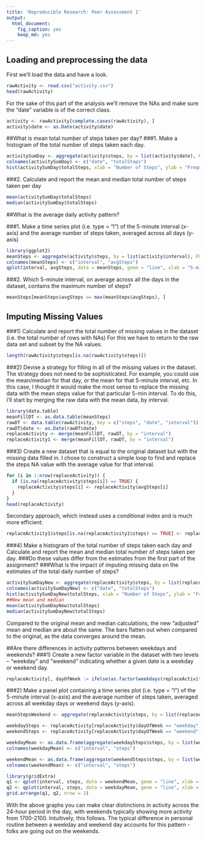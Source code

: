 ```yaml
---
title: 'Reproducible Research: Peer Assessment 1'
output:
  html_document:
    fig_caption: yes
    keep_md: yes
---
```



## Loading and preprocessing the data
First we'll load the data and have a look.
```r
rawActivity <- read.csv("activity.csv")
head(rawActivity)
```

For the sake of this part of the analysis we'll remove the NAs and make sure the "date" variable is of the correct class.
```r
activity <- rawActivity[complete.cases(rawActivity), ]
activity$date <- as.Date(activity$date)
```

##What is mean total number of steps taken per day?
###1. Make a histogram of the total number of steps taken each day.
```r
activitySumDay <- aggregate(activity$steps, by = list(activity$date), FUN = sum)
colnames(activitySumDay) <- c("date", "totalSteps")
hist(activitySumDay$totalSteps, xlab = "Number of Steps", ylab = "Frequency", main = "Histogram of Number of Steps By Day", breaks = 26, col = c("blue"))
```

###2. Calculate and report the mean and median total number of steps taken per day
```r
mean(activitySumDay$totalSteps)
median(activitySumDay$totalSteps)
```

##What is the average daily activity pattern?

###1. Make a time series plot (i.e. type = "l") of the 5-minute interval (x-axis) and the average number of steps taken, averaged across all days (y-axis)
```r
library(ggplot2)
meanSteps <- aggregate(activity$steps, by = list(activity$interval), FUN = mean)
colnames(meanSteps) <- c("interval", "avgSteps")
qplot(interval, avgSteps, data = meanSteps, geom = "line", xlab = "5-min Interval", ylab = "Average Number of Steps")
```

###2. Which 5-minute interval, on average across all the days in the dataset, contains the maximum number of steps?
```r
meanSteps[meanSteps$avgSteps == max(meanSteps$avgSteps), ]
```

## Imputing Missing Values
###1) Calculate and report the total number of missing values in the dataset (i.e. the total number of rows with NAs)
For this we have to return to the raw data set and subset by the NA values.
```r
length(rawActivity$steps[is.na(rawActivity$steps)])
```

###2) Devise a strategy for filling in all of the missing values in the dataset. The strategy does not need to be sophisticated. For example, you could use the mean/median for that day, or the mean for that 5-minute interval, etc.
In this case, I thought it would make the most sense to replace the missing data with the mean steps value for that particular 
5-min interval.  To do this, I'll start by merging the raw data with the mean data, by interval.
```r
library(data.table)
meanFillDT <- as.data.table(meanSteps)
rawDT <- data.table(rawActivity, key = c("steps", "date", "interval"))
rawDT$date <- as.Date(rawDT$date)
replaceActivity <- merge(meanFillDT, rawDT, by = "interval")
replaceActivity1 <- merge(meanFillDT, rawDT, by = "interval")
```


###3) Create a new dataset that is equal to the original dataset but with the missing data filled in.
I chose to construct a simple loop to find and replace the steps NA value with the average value for that interval.
```r
for (i in 1:nrow(replaceActivity)) {
  if (is.na(replaceActivity$steps[i]) == TRUE) {
    replaceActivity$steps[i] <- replaceActivity$avgSteps[i]
  }
}
head(replaceActivity)
```

Secondary approach, which instead uses a conditional index and is much more efficient. 
```r
replaceActivity1$steps[is.na(replaceActivity1$steps) == TRUE] <- replaceActivity1$avgSteps[is.na(replaceActivity1$steps) == TRUE]
```
###4) Make a histogram of the total number of steps taken each day and Calculate and report the mean and median total number of steps taken per day. 
###Do these values differ from the estimates from the first part of the assignment? 
###What is the impact of imputing missing data on the estimates of the total daily number of steps?
```r
activitySumDayNew <- aggregate(replaceActivity$steps, by = list(replaceActivity$date), FUN = sum)
colnames(activitySumDayNew) <- c("date", "totalSteps")
hist(activitySumDayNew$totalSteps, xlab = "Number of Steps", ylab = "Frequency", main = "Histogram of Number of Steps By Day", breaks = 26, col = "blue")
##New mean and median
mean(activitySumDayNew$totalSteps)
median(activitySumDayNew$totalSteps)
```

Compared to the original mean and median calculations, the new "adjusted" mean and median are about the same. The bars flatten out when compared to the original, as the data converges around the mean.

##Are there differences in activity patterns between weekdays and weekends?
###1) Create a new factor variable in the dataset with two levels – “weekday” and “weekend” indicating whether a given date is a weekday or weekend day.
```r
replaceActivity[, dayOfWeek := ifelse(as.factor(weekdays(replaceActivity$date, abbreviate = TRUE)) %in% c("Sat", "Sun"), "weekend", "weekday")]
```

###2) Make a panel plot containing a time series plot (i.e. type = "l") of the 5-minute interval (x-axis) and the average number of steps taken, averaged across all weekday days or weekend days (y-axis).
```r
meanStepsWeekend <- aggregate(replaceActivity$steps, by = list(replaceActivity$interval), FUN = mean)

weekdaySteps <- replaceActivity[replaceActivity$dayOfWeek == "weekday", ]
weekendSteps <- replaceActivity[replaceActivity$dayOfWeek == "weekend", ]

weekdayMean <- as.data.frame(aggregate(weekdaySteps$steps, by = list(weekdaySteps$interval), FUN = mean))
colnames(weekdayMean) <- c("interval", "steps")

weekendMean <- as.data.frame(aggregate(weekendSteps$steps, by = list(weekendSteps$interval), FUN = mean))
colnames(weekendMean) <- c("interval", "steps")

library(gridExtra)
q1 <- qplot(interval, steps, data = weekendMean, geom = "line", xlab = "5-min Interval", ylab = "Average Number of Steps", main = "Weekend Averge Steps by 5-min Interval")
q2 <- qplot(interval, steps, data = weekdayMean, geom = "line", xlab = "5-min Interval", ylab = "Average Number of Steps", main = "Weekday Averge Steps by 5-min Interval")
grid.arrange(q1, q2, nrow = 2)
```

With the above graphs you can make clear distinctions in activity across the 24-hour period in the day, with weekends typically showing more activity from 1700-2100. Intuitively, this follows. The typical difference in personal routine between a weekday and weekend day accounts for this pattern - folks are going out on the weekends. 

